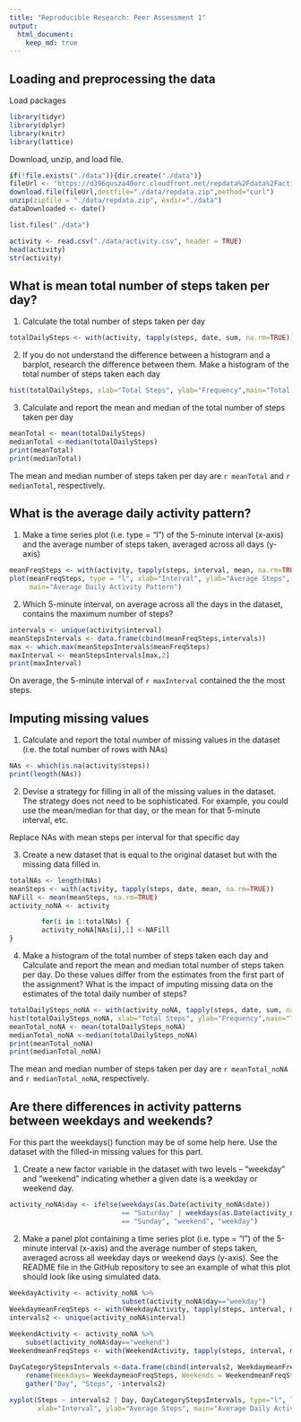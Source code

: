 ```yaml
---
title: "Reproducible Research: Peer Assessment 1"
output: 
  html_document:
    keep_md: true
---
```



## Loading and preprocessing the data
Load packages
```r
library(tidyr)
library(dplyr)
library(knitr)
library(lattice)
```

Download, unzip, and load file.
```r
if(!file.exists("./data")){dir.create("./data")}
fileUrl <- "https://d396qusza40orc.cloudfront.net/repdata%2Fdata%2Factivity.zip"
download.file(fileUrl,destfile="./data/repdata.zip",method="curl")
unzip(zipfile = "./data/repdata.zip", exdir="./data")
dataDownloaded <- date()

list.files("./data")

activity <- read.csv("./data/activity.csv", header = TRUE)
head(activity)
str(activity)
```

## What is mean total number of steps taken per day?
1. Calculate the total number of steps taken per day
```r
totalDailySteps <- with(activity, tapply(steps, date, sum, na.rm=TRUE))
```

2. If you do not understand the difference between a histogram and a barplot, research the difference between them. Make a histogram of the total number of steps taken each day
```r
hist(totalDailySteps, xlab="Total Steps", ylab="Frequency",main="Total Steps per Day")
```
3. Calculate and report the mean and median of the total number of steps taken per day
```r
meanTotal <- mean(totalDailySteps)
medianTotal <-median(totalDailySteps)
print(meanTotal)
print(medianTotal)
```

The mean and median number of steps taken per day are `r meanTotal` and `r medianTotal`, respectively.

## What is the average daily activity pattern?
1. Make a time series plot (i.e. type = "l") of the 5-minute interval (x-axis) and the average number of steps taken, averaged across all days (y-axis)
```r
meanFreqSteps <- with(activity, tapply(steps, interval, mean, na.rm=TRUE))
plot(meanFreqSteps, type = "l", xlab="Interval", ylab="Average Steps", 
     main="Average Daily Activity Pattern")
```

2. Which 5-minute interval, on average across all the days in the dataset, contains the maximum number of steps?
```r
intervals <- unique(activity$interval)
meanStepsIntervals <- data.frame(cbind(meanFreqSteps,intervals))
max <- which.max(meanStepsIntervals$meanFreqSteps)
maxInterval <- meanStepsIntervals[max,2]
print(maxInterval)
```

On average, the 5-minute interval of `r maxInterval` contained the the most steps.

## Imputing missing values
1. Calculate and report the total number of missing values in the dataset (i.e. the total number of rows with NAs)
```r
NAs <- which(is.na(activity$steps))
print(length(NAs))
```
2. Devise a strategy for filling in all of the missing values in the dataset. The strategy does not need to be sophisticated. For example, you could use the mean/median for that day, or the mean for that 5-minute interval, etc.

Replace NAs with mean steps per interval for that specific day

3. Create a new dataset that is equal to the original dataset but with the missing data filled in.
```r
totalNAs <- length(NAs)
meanSteps <- with(activity, tapply(steps, date, mean, na.rm=TRUE))
NAFill <- mean(meanSteps, na.rm=TRUE)
activity_noNA <- activity

        for(i in 1:totalNAs) {
        activity_noNA[NAs[i],1] <-NAFill
}
```

4. Make a histogram of the total number of steps taken each day and Calculate and report the mean and median total number of steps taken per day. Do these values differ from the estimates from the first part of the assignment? What is the impact of imputing missing data on the estimates of the total daily number of steps?
```r
totalDailySteps_noNA <- with(activity_noNA, tapply(steps, date, sum, na.rm=TRUE))
hist(totalDailySteps_noNA, xlab="Total Steps", ylab="Frequency",main="Total Steps per Day")
meanTotal_noNA <- mean(totalDailySteps_noNA)
medianTotal_noNA <-median(totalDailySteps_noNA)
print(meanTotal_noNA)
print(medianTotal_noNA)
```

The mean and median number of steps taken per day are `r meanTotal_noNA` and `r medianTotal_noNA`, respectively.

## Are there differences in activity patterns between weekdays and weekends?
For this part the weekdays() function may be of some help here. Use the dataset with the filled-in missing values for this part.

1. Create a new factor variable in the dataset with two levels – “weekday” and “weekend” indicating whether a given date is a weekday or weekend day.
```r
activity_noNA$day <- ifelse(weekdays(as.Date(activity_noNA$date)) 
                            == "Saturday" | weekdays(as.Date(activity_noNA$date)) 
                            == "Sunday", "weekend", "weekday")
```

2. Make a panel plot containing a time series plot (i.e. type = "l") of the 5-minute interval (x-axis) and the average number of steps taken, averaged across all weekday days or weekend days (y-axis). See the README file in the GitHub repository to see an example of what this plot should look like using simulated data.
```r
WeekdayActivity <- activity_noNA %>%
                            subset(activity_noNA$day=="weekday")
WeekdaymeanFreqSteps <- with(WeekdayActivity, tapply(steps, interval, mean, na.rm=TRUE))
intervals2 <- unique(activity_noNA$interval)

WeekendActivity <- activity_noNA %>%
    subset(activity_noNA$day=="weekend")
WeekendmeanFreqSteps <- with(WeekendActivity, tapply(steps, interval, mean, na.rm=TRUE))

DayCategoryStepsIntervals <-data.frame(cbind(intervals2, WeekdaymeanFreqSteps, WeekendmeanFreqSteps)) %>%
    rename(Weekdays= WeekdaymeanFreqSteps, Weekends = WeekendmeanFreqSteps) %>%                    
    gather("Day", "Steps", -intervals2)
                        
xyplot(Steps ~ intervals2 | Day, DayCategoryStepsIntervals, type="l", layout = c(1,2),
       xlab="Interval", ylab="Average Steps", main="Average Daily Activity Pattern")
```